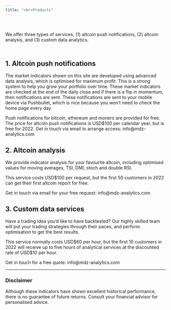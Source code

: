 ```yaml
---
title: "<br>Products"
---
```


<br>

We offer three types of services, (1) altcoin push notifications, (2) altcoin analysis,
and (3) custom data analytics.

## <br>1. Altcoin push notifications

The market indicators shown on this site are developed using advanced data analysis,
which is optimised for maximum profit.
This is a strong system to help you grow your portfolio over time.
These market indicators are checked at the end of the daily close and if there is a flip in
momentum, then notifications are sent.
These notifications are sent to your mobile device via Pushbullet, which is nice
because you won't need to check the home page every day.

Push notifications for bitcoin, ethereum and monero are provided for free.
The price for altcoin push notifications is USD$100 per calendar year, but is free for 2022.
Get in touch via email to arrange access: info@mdz-analytics.com

## 2. Altcoin analysis

We provide indicator analysis for your favourite altcoin, including optimised values
for moving averages, TSI, DMI, stoch and double RSI.

This service costs USD$100 per request, but the first 50 customers in 2022 can get their first altcoin 
report for free.

Get in touch via email for your free request: info@mdz-analytics.com

## 3. Custom data services

Have a trading idea you'd like to have backtested?
Our highly skilled team will put your trading strategies through their paces, and perform optimisation to get the best results.

This service normally costs USD$60 per hour, but the first 10 customers in 2022 will receive up to five
hours of analytical services at the discounted rate of USD$10 per hour.

Get in touch for a free quote: info@mdz-analytics.com

<hr>

### Disclaimer

Although these indicators have shown excellent historical performance, there is no guarantee of future returns.
Consult your financial advisor for personalised advice.
